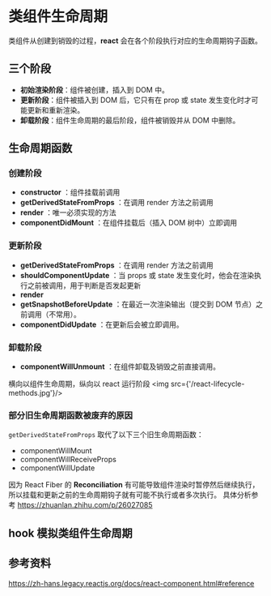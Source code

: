# 类组件生命周期
类组件从创建到销毁的过程，**react** 会在各个阶段执行对应的生命周期钩子函数。

## 三个阶段
- **初始渲染阶段**：组件被创建，插入到 DOM 中。
- **更新阶段**：组件被插入到 DOM 后，它只有在 prop 或 state 发生变化时才可能更新和重新渲染。
- **卸载阶段**：组件生命周期的最后阶段，组件被销毁并从 DOM 中删除。

## 生命周期函数

### 创建阶段

- **constructor** ：组件挂载前调用
- **getDerivedStateFromProps** ：在调用 render 方法之前调用
- **render** ：唯一必须实现的方法
- **componentDidMount** ：在组件挂载后（插入 DOM 树中）立即调用

### 更新阶段

- **getDerivedStateFromProps** ：在调用 render 方法之前调用
- **shouldComponentUpdate** ：当 props 或 state 发生变化时，他会在渲染执行之前被调用，用于判断是否发起更新
- **render**
- **getSnapshotBeforeUpdate** ：在最近一次渲染输出（提交到 DOM 节点）之前调用（不常用）。
- **componentDidUpdate** ：在更新后会被立即调用。

### 卸载阶段

- **componentWillUnmount** ：在组件卸载及销毁之前直接调用。

横向以组件生命周期，纵向以 react 运行阶段
<img src={'/react-lifecycle-methods.jpg'}/>

### 部分旧生命周期函数被废弃的原因
`getDerivedStateFromProps` 取代了以下三个旧生命周期函数：

- componentWillMount
- componentWillReceiveProps
- componentWillUpdate

因为 React Fiber 的 **Reconciliation** 有可能导致组件渲染时暂停然后继续执行，所以挂载和更新之前的生命周期钩子就有可能不执行或者多次执行。
具体分析参考 https://zhuanlan.zhihu.com/p/26027085

## hook 模拟类组件生命周期

## 参考资料
https://zh-hans.legacy.reactjs.org/docs/react-component.html#reference